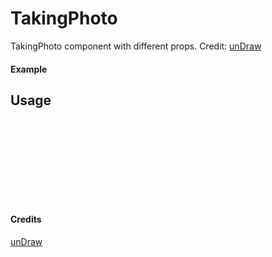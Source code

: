 
<Meta of={TakingPhoto} title="unDraw/TakingPhoto" />

# TakingPhoto

TakingPhoto component with different props.
Credit: [unDraw](https://undraw.co/illustrations)

#### Example

<Canvas of={TakingPhoto.Primary} />

## Usage

```ts
import { TakingPhoto } from "yadl-ui";

const Example = () => {
  return (
      <TakingPhoto />
  );
};

export default Example;
```

#### Credits
[unDraw](https://undraw.co/illustrations)
